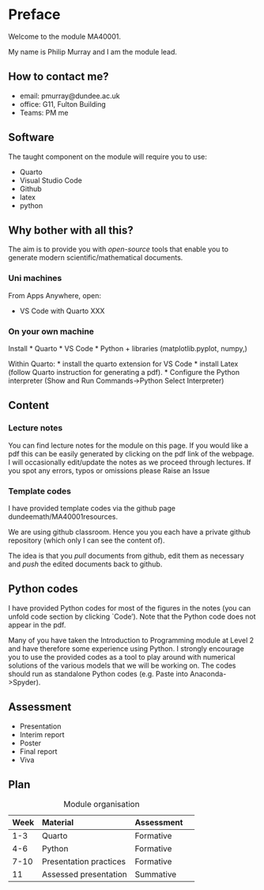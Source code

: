 # Preface {.unnumbered}


Welcome to the module MA40001. 

My name is Philip Murray and I am the module lead.

## How to contact me?

* email: pmurray@dundee.ac.uk
* office: G11, Fulton Building
* Teams: PM me


## Software

The taught component on the module will require you to use:

* Quarto
* Visual Studio Code
* Github
* latex
* python


::: {.callout-note}
# Why bother with all this?

The aim is to provide you with *open-source* tools that enable you to generate modern scientific/mathematical documents.

:::


### Uni machines

From Apps Anywhere, open:

* VS Code with Quarto XXX 



### On your own machine
Install
 * Quarto
 * VS Code 
 * Python + libraries (matplotlib.pyplot, numpy,)

 Within Quarto:
 * install the quarto extension for VS Code
 * install Latex (follow Quarto instruction for generating a pdf).
 * Configure the Python interpreter (Show and Run Commands->Python Select Interpreter)


## Content

### Lecture notes
You can find lecture notes for the module on this page. If you would like a pdf this can be easily generated by clicking on the pdf link of the  webpage. I will occasionally edit/update the notes as we proceed through lectures. If you spot any errors, typos or omissions please Raise an Issue

### Template codes

 I have provided template codes via the github page dundeemath/MA40001resources.

We are using github classroom. Hence you you each have a private github repository (which only I can see the content of).

The idea is that you *pull* documents from github, edit them as necessary and *push* the edited documents back to github.





## Python codes

I have provided Python codes for most of the figures in the notes (you can unfold code section by clicking `Code'). Note that the Python code does not appear in the pdf.

 Many of you have taken the Introduction to Programming module at Level 2 and have therefore some experience using Python. I strongly encourage you to use the provided codes as a tool to play around with numerical solutions of the various models that we will be working on. The codes should run as standalone Python codes (e.g. Paste into Anaconda->Spyder).

 
## Assessment

* Presentation
* Interim report
* Poster 
* Final report
* Viva


## Plan

| Week | Material | Assessment |
|-------|:---|-----| ---|
| 1-3    | Quarto  | Formative |
| 4-6     | Python | Formative |
| 7-10     | Presentation practices  |   Formative |  
| 11     | Assessed presentation  | Summative|   
: Module organisation

